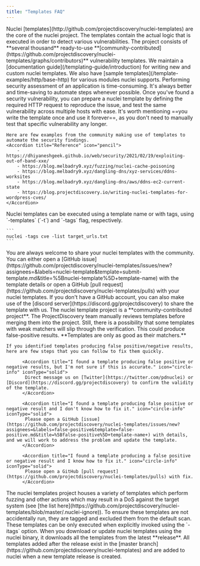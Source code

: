 ```yaml
---
title: "Templates FAQ"
---
```


<AccordionGroup>
  <Accordion title="What are nuclei templates?" icon="circle-info" iconType="solid">
    Nuclei [templates](http://github.com/projectdiscovery/nuclei-templates) are the core of the nuclei project. The templates contain the actual logic that is executed in order to detect various vulnerabilities. The project consists of **several thousand** ready-to-use **[community-contributed](https://github.com/projectdiscovery/nuclei-templates/graphs/contributors)** vulnerability templates.
  </Accordion>

  <Accordion title="How can I write nuclei templates?" icon="circle-info" iconType="solid">
    We maintain a [documentation guide](/templating-guide/introduction) for writing new and custom nuclei templates. We also have [sample templates](/template-examples/http/base-http) for various modules nuclei supports.

  </Accordion>

  <Accordion title="Is writing nuclei templates useful?" icon="fire-flame-curved" iconType="solid">
    Performing security assessment of an application is time-consuming. It's always better and time-saving to automate steps whenever possible. Once you've found a security vulnerability, you can prepare a nuclei template by defining the required HTTP request to reproduce the issue, and test the same vulnerability across multiple hosts with ease. It's worth mentioning ==you write the template once and use it forever==, as you don't need to manually test that specific vulnerability any longer.

	Here are few examples from the community making use of templates to automate the security findings.
    <Accordion title="Reference" icon="pencil">
        - https://dhiyaneshgeek.github.io/web/security/2021/02/19/exploiting-out-of-band-xxe/
		- https://blog.melbadry9.xyz/fuzzing/nuclei-cache-poisoning
		- https://blog.melbadry9.xyz/dangling-dns/xyz-services/ddns-worksites
		- https://blog.melbadry9.xyz/dangling-dns/aws/ddns-ec2-current-state
		- https://blog.projectdiscovery.io/writing-nuclei-templates-for-wordpress-cves/
    </Accordion>

  </Accordion>

  <Accordion title="How do I run nuclei templates?" icon="circle-info" iconType="solid">
    Nuclei templates can be executed using a template name or with tags, using `-templates` (`-t`) and `-tags` flag, respectively.

	```
	nuclei -tags cve -list target_urls.txt
	```
  </Accordion>
  
  <Accordion title="I want to contribute nuclei templates! 😁" icon="circle-info" iconType="solid">
   You are always welcome to share your nuclei templates with the community. You can either open a [GitHub issue](https://github.com/projectdiscovery/nuclei-templates/issues/new?assignees=&labels=nuclei-template&template=submit-template.md&title=%5Bnuclei-template%5D+template-name) with the template details or open a GitHub [pull request](https://github.com/projectdiscovery/nuclei-templates/pulls) with your nuclei templates. If you don't have a GitHub account, you can also make use of the [discord server](https://discord.gg/projectdiscovery) to share the template with us.
  </Accordion>


  <Accordion title="I'm getting false-positive results!" icon="triangle-exclamation" iconType="solid">
    The nuclei template project is a **community-contributed project**. The ProjectDiscovery team manually reviews templates before merging them into the project. Still, there is a possibility that some templates with weak matchers will slip through the verification. This could produce false-positive results. **Templates are only as good as their matchers.**

	If you identified templates producing false positive/negative results, here are few steps that you can follow to fix them quickly.

          <Accordion title="I found a template producing false positive or negative results, but I'm not sure if this is accurate." icon="circle-info" iconType="solid">
           Direct message us on [Twitter](https://twitter.com/pdnuclei) or [Discord](https://discord.gg/projectdiscovery) to confirm the validity of the template.
          </Accordion>  

          <Accordion title="I found a template producing false positive or negative result and I don't know how to fix it." icon="circle-info" iconType="solid">
           Please open a GitHub [issue](https://github.com/projectdiscovery/nuclei-templates/issues/new?assignees=&labels=false-positive&template=false-positive.md&title=%5Bfalse-positive%5D+template-name+) with details, and we will work to address the problem and update the template.
          </Accordion>  

          <Accordion title="I found a template producing a false positive or negative result and I know how to fix it." icon="circle-info" iconType="solid">
           Please open a GitHub [pull request](https://github.com/projectdiscovery/nuclei-templates/pulls) with fix.
          </Accordion>  

  </Accordion>

  <Accordion title="I'm not able to run all templates!" icon="triangle-exclamation" iconType="solid">
    The nuclei templates project houses a variety of templates which perform fuzzing and other actions which may result in a DoS against the target system (see [the list here](https://github.com/projectdiscovery/nuclei-templates/blob/master/.nuclei-ignore)). To ensure  these templates are not accidentally run, they are tagged and excluded them from the default scan. These templates can be only executed when explicitly invoked using the `-itags` option.

  </Accordion>

   <Accordion title="Templates exist on GitHub but are not running with nuclei?" icon="triangle-exclamation" iconType="solid">
    When you download or update nuclei templates using the nuclei binary, it downloads all the templates from the latest **release**. All templates added after the release exist in the [master branch](https://github.com/projectdiscovery/nuclei-templates) and are added to nuclei when a new template release is created.
  </Accordion>

</AccordionGroup>
